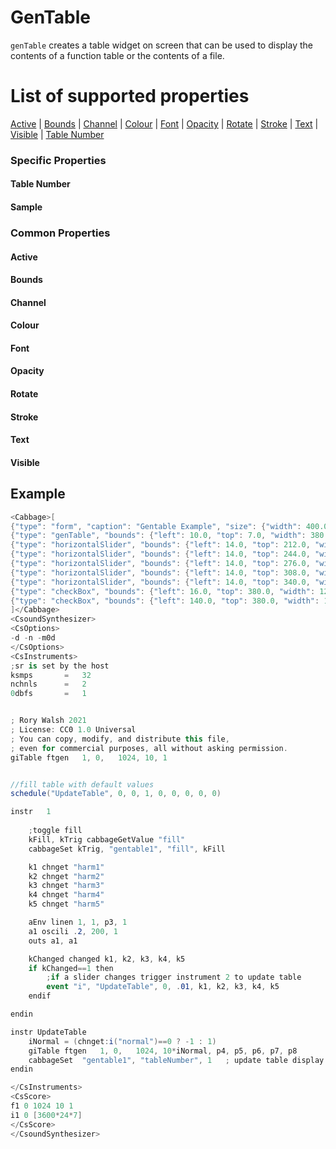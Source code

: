 
# GenTable

`genTable` creates a table widget on screen that can be used to display the contents of a function table or the contents of a file. 

# List of supported properties
[Active](#active) | [Bounds](#bounds) | [Channel](#channel) | [Colour](#colour) | [Font](#font) | [Opacity](#opacity) | [Rotate](#rotate) | [Stroke](#stroke) | [Text](#text) | [Visible](#visible) | [Table Number](#tablenumber)


### Specific Properties 

<a id="tablenumber" class="anchor-target"></a>
#### Table Number
<TableNumber />

<a id="sample" class="anchor-target"></a>
#### Sample
<Sample />


### Common Properties

<a id="active" class="anchor-target"></a>
#### Active
<Active />

<a id="bounds" class="anchor-target"></a>
#### Bounds
<Bounds />

<a id="channel" class="anchor-target"></a>
#### Channel
<Channel />

<a id="colour" class="anchor-target"></a>
#### Colour
<Colour />

<a id="font" class="anchor-target"></a>
#### Font
<Font />


<a id="opacity" class="anchor-target"></a>
#### Opacity
<Opacity />

<a id="rotate" class="anchor-target"></a>
#### Rotate
<Rotate />

<a id="stroke" class="anchor-target"></a>
#### Stroke
<Stroke />

<a id="text" class="anchor-target"></a>
#### Text
<Text />

<a id="visible" class="anchor-target"></a>
#### Visible
<Visible />

<!--(End of identifiers)/-->

## Example

```cs
<Cabbage>[
{"type": "form", "caption": "Gentable Example", "size": {"width": 400.0, "height": 650.0}, "guiMode": "queue", "colour": [2.0, 145.0, 209.0], "pluginId": "def1"},
{"type": "genTable", "bounds": {"left": 10.0, "top": 7.0, "width": 380.0, "height": 200.0}, "channel": "gentable1", "stroke":{"width":3}, "tableNumber": 1.0},
{"type": "horizontalSlider", "bounds": {"left": 14.0, "top": 212.0, "width": 368.0, "height": 14.0}, "channel": "harm1", "range": {"min": 0.0, "max": 1.0, "value": 1.0, "skew": 1.0, "increment": 0.01}, "text": "Harm1"},
{"type": "horizontalSlider", "bounds": {"left": 14.0, "top": 244.0, "width": 368.0, "height": 14.0}, "channel": "harm2", "range": {"min": 0.0, "max": 1.0, "value": 0.0, "skew": 1.0, "increment": 0.01}, "text": "Harm2"},
{"type": "horizontalSlider", "bounds": {"left": 14.0, "top": 276.0, "width": 368.0, "height": 14.0}, "channel": "harm3", "range": {"min": 0.0, "max": 1.0, "value": 0.0, "skew": 1.0, "increment": 0.01}, "text": "Harm3"},
{"type": "horizontalSlider", "bounds": {"left": 14.0, "top": 308.0, "width": 368.0, "height": 14.0}, "channel": "harm4", "range": {"min": 0.0, "max": 1.0, "value": 0.0, "skew": 1.0, "increment": 0.01}, "text": "Harm4"},
{"type": "horizontalSlider", "bounds": {"left": 14.0, "top": 340.0, "width": 368.0, "height": 14.0}, "channel": "harm5", "range": {"min": 0.0, "max": 1.0, "value": 0.0, "skew": 1.0, "increment": 0.01}, "text": "Harm5"},
{"type": "checkBox", "bounds": {"left": 16.0, "top": 380.0, "width": 120.0, "height": 20.0}, "channel": "normal", "text": "Normalise", "value": 1.0, "1": [255.0, 255.0, 255.0, 255.0]},
{"type": "checkBox", "bounds": {"left": 140.0, "top": 380.0, "width": 120.0, "height": 20.0}, "channel": "fill", "text": "Fill Table", "value": 1.0, "1": [255.0, 255.0, 255.0, 255.0]}
]</Cabbage>
<CsoundSynthesizer>
<CsOptions>
-d -n -m0d
</CsOptions>
<CsInstruments>
;sr is set by the host
ksmps 		= 	32
nchnls 		= 	2
0dbfs		=	1


; Rory Walsh 2021 
; License: CC0 1.0 Universal
; You can copy, modify, and distribute this file, 
; even for commercial purposes, all without asking permission. 
giTable	ftgen	1, 0,   1024, 10, 1


//fill table with default values
schedule("UpdateTable", 0, 0, 1, 0, 0, 0, 0, 0)

instr	1
   
    ;toggle fill
    kFill, kTrig cabbageGetValue "fill"
    cabbageSet kTrig, "gentable1", "fill", kFill 

    k1 chnget "harm1"
    k2 chnget "harm2"
    k3 chnget "harm3"
    k4 chnget "harm4"
    k5 chnget "harm5"

    aEnv linen 1, 1, p3, 1
    a1 oscili .2, 200, 1
    outs a1, a1

    kChanged changed k1, k2, k3, k4, k5
    if kChanged==1 then
        ;if a slider changes trigger instrument 2 to update table
        event "i", "UpdateTable", 0, .01, k1, k2, k3, k4, k5
    endif

endin

instr UpdateTable
    iNormal = (chnget:i("normal")==0 ? -1 : 1)
    giTable	ftgen	1, 0,   1024, 10*iNormal, p4, p5, p6, p7, p8
    cabbageSet	"gentable1", "tableNumber", 1	; update table display
endin

</CsInstruments>
<CsScore>
f1 0 1024 10 1
i1 0 [3600*24*7]
</CsScore>
</CsoundSynthesizer>

```
